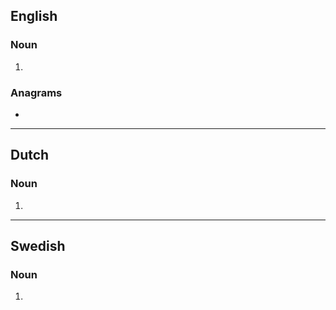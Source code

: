 ==English==

===Noun===
{{head|en|noun form}}

# {{plural of|en|deciliter}}

===Anagrams===
* {{anagrams|en|a=cdeeiilrst|decilitres}}

----

==Dutch==

===Noun===
{{head|nl|noun plural form}}

# {{plural of|nl|deciliter}}

----

==Swedish==

===Noun===
{{head|sv|noun form}}

# {{sv-noun-form-indef-gen|deciliter}}